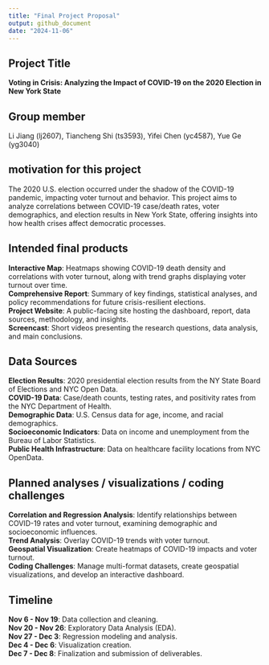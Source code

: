 ```yaml
---
title: "Final Project Proposal"
output: github_document
date: "2024-11-06"
---
```


## Project Title
**Voting in Crisis: Analyzing the Impact of COVID-19 on the 2020 Election in New York State**

## Group member

Li Jiang (lj2607), Tiancheng Shi (ts3593), Yifei Chen (yc4587), Yue Ge (yg3040)

## motivation for this project
The 2020 U.S. election occurred under the shadow of the COVID-19 pandemic, impacting voter turnout and behavior. This project aims to analyze correlations between COVID-19 case/death rates, voter demographics, and election results in New York State, offering insights into how health crises affect democratic processes.

## Intended final products
**Interactive Map**: Heatmaps showing COVID-19 death density and correlations with voter turnout, along with trend graphs displaying voter turnout over time.\
**Comprehensive Report**: Summary of key findings, statistical analyses, and policy recommendations for future crisis-resilient elections.\
**Project Website**: A public-facing site hosting the dashboard, report, data sources, methodology, and insights.\
**Screencast**: Short videos presenting the research questions, data analysis, and main conclusions.\

## Data Sources
**Election Results**: 2020 presidential election results from the NY State Board of Elections and NYC Open Data.\
**COVID-19 Data**: Case/death counts, testing rates, and positivity rates from the NYC Department of Health.\
**Demographic Data**: U.S. Census data for age, income, and racial demographics.\
**Socioeconomic Indicators**: Data on income and unemployment from the Bureau of Labor Statistics.\
**Public Health Infrastructure**: Data on healthcare facility locations from NYC OpenData. \

## Planned analyses / visualizations / coding challenges
**Correlation and Regression Analysis**: Identify relationships between COVID-19 rates and voter turnout, examining demographic and socioeconomic influences.\
**Trend Analysis**: Overlay COVID-19 trends with voter turnout.\
**Geospatial Visualization**: Create heatmaps of COVID-19 impacts and voter turnout.\
**Coding Challenges**: Manage multi-format datasets, create geospatial visualizations, and develop an interactive dashboard.\

## Timeline
**Nov 6 - Nov 19**: Data collection and cleaning.\
**Nov 20 - Nov 26**: Exploratory Data Analysis (EDA).\
**Nov 27 - Dec 3**: Regression modeling and analysis.\
**Dec 4 - Dec 6**: Visualization creation.\
**Dec 7 - Dec 8**: Finalization and submission of deliverables.\
